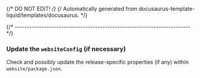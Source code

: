 {/* DO NOT EDIT! */}
{/* Automatically generated from docusaurus-template-liquid/templates/docusaurus. */}

{/* ------------------------------------------------------------------------ */}

### Update the `websiteConfig` (if necessary)

Check and possibly update the release-specific properties (if any)
within `website/package.json`.
